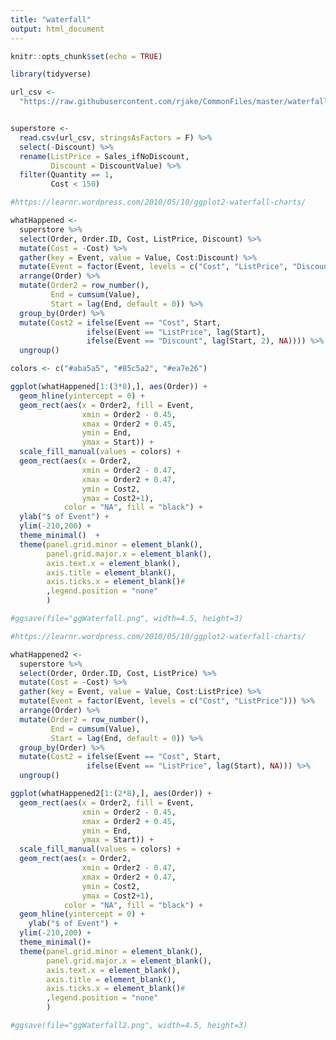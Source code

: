 ```yaml
---
title: "waterfall"
output: html_document
---
```


```r
knitr::opts_chunk$set(echo = TRUE)
```

```r
library(tidyverse)

url_csv <- 
  "https://raw.githubusercontent.com/rjake/CommonFiles/master/waterfall_base_data.csv"


superstore <- 
  read.csv(url_csv, stringsAsFactors = F) %>% 
  select(-Discount) %>% 
  rename(ListPrice = Sales_ifNoDiscount,
         Discount = DiscountValue) %>% 
  filter(Quantity == 1,
         Cost < 150)
```

```r
#https://learnr.wordpress.com/2010/05/10/ggplot2-waterfall-charts/

whatHappened <- 
  superstore %>% 
  select(Order, Order.ID, Cost, ListPrice, Discount) %>%
  mutate(Cost = -Cost) %>% 
  gather(key = Event, value = Value, Cost:Discount) %>% 
  mutate(Event = factor(Event, levels = c("Cost", "ListPrice", "Discount"))) %>% 
  arrange(Order) %>% 
  mutate(Order2 = row_number(),
         End = cumsum(Value), 
         Start = lag(End, default = 0)) %>% 
  group_by(Order) %>% 
  mutate(Cost2 = ifelse(Event == "Cost", Start, 
                 ifelse(Event == "ListPrice", lag(Start),
                 ifelse(Event == "Discount", lag(Start, 2), NA)))) %>% 
  ungroup()
```

```r

colors <- c("#aba5a5", "#85c5a2", "#ea7e26")

ggplot(whatHappened[1:(3*8),], aes(Order)) + 
  geom_hline(yintercept = 0) +
  geom_rect(aes(x = Order2, fill = Event,
                xmin = Order2 - 0.45, 
                xmax = Order2 + 0.45, 
                ymin = End, 
                ymax = Start)) +
  scale_fill_manual(values = colors) +
  geom_rect(aes(x = Order2,
                xmin = Order2 - 0.47, 
                xmax = Order2 + 0.47, 
                ymin = Cost2,
                ymax = Cost2+1), 
            color = "NA", fill = "black") + 
  ylab("$ of Event") +
  ylim(-210,200) +
  theme_minimal()  +
  theme(panel.grid.minor = element_blank(),
        panel.grid.major.x = element_blank(),
        axis.text.x = element_blank(),
        axis.title = element_blank(),
        axis.ticks.x = element_blank()#
        ,legend.position = "none"
        )

#ggsave(file="ggWaterfall.png", width=4.5, height=3)
```


```r
#https://learnr.wordpress.com/2010/05/10/ggplot2-waterfall-charts/

whatHappened2 <- 
  superstore %>% 
  select(Order, Order.ID, Cost, ListPrice) %>%
  mutate(Cost = -Cost) %>% 
  gather(key = Event, value = Value, Cost:ListPrice) %>% 
  mutate(Event = factor(Event, levels = c("Cost", "ListPrice"))) %>% 
  arrange(Order) %>% 
  mutate(Order2 = row_number(),
         End = cumsum(Value), 
         Start = lag(End, default = 0)) %>% 
  group_by(Order) %>% 
  mutate(Cost2 = ifelse(Event == "Cost", Start, 
                 ifelse(Event == "ListPrice", lag(Start), NA))) %>% 
  ungroup()
```

```r

ggplot(whatHappened2[1:(2*8),], aes(Order)) + 
  geom_rect(aes(x = Order2, fill = Event,
                xmin = Order2 - 0.45, 
                xmax = Order2 + 0.45, 
                ymin = End, 
                ymax = Start)) +
  scale_fill_manual(values = colors) +
  geom_rect(aes(x = Order2,
                xmin = Order2 - 0.47, 
                xmax = Order2 + 0.47, 
                ymin = Cost2,
                ymax = Cost2+1), 
            color = "NA", fill = "black") + 
  geom_hline(yintercept = 0) +
    ylab("$ of Event") +
  ylim(-210,200) +
  theme_minimal()+
  theme(panel.grid.minor = element_blank(),
        panel.grid.major.x = element_blank(),
        axis.text.x = element_blank(),
        axis.title = element_blank(),
        axis.ticks.x = element_blank()#
        ,legend.position = "none"
        )

#ggsave(file="ggWaterfall2.png", width=4.5, height=3)
```

